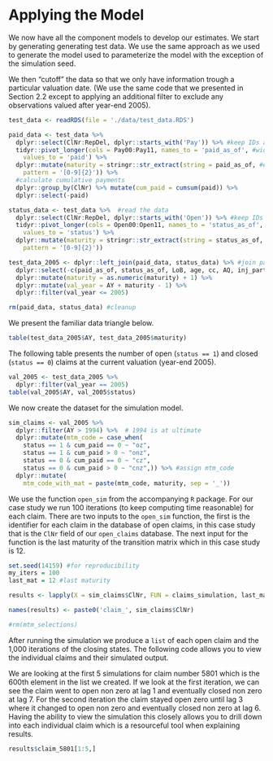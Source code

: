 # Applying the Model

We now have all the component models to develop our estimates. We start by generating generating test data. We use the same approach as we used to generate the model used to parameterize the model with the exception of the simulation seed.

We then "cutoff" the data so that we only have information trough a particular valuation date. (We use the same code that we presented in Section 2.2 except to applying an additional filter to exclude any observations valued after year-end 2005).

```r
test_data <- readRDS(file = './data/test_data.RDS')

paid_data <- test_data %>%  
  dplyr::select(ClNr:RepDel, dplyr::starts_with('Pay')) %>% #keep IDs and payment amounts
  tidyr::pivot_longer(cols = Pay00:Pay11, names_to = 'paid_as_of', #wide to long
    values_to = 'paid') %>% 
  dplyr::mutate(maturity = stringr::str_extract(string = paid_as_of, #extract maturity
    pattern = '[0-9]{2}')) %>%
  #calculate cumulative payments
  dplyr::group_by(ClNr) %>% mutate(cum_paid = cumsum(paid)) %>% 
  dplyr::select(-paid)

status_data <- test_data %>%  #read the data
  dplyr::select(ClNr:RepDel, dplyr::starts_with('Open')) %>% #keep IDs and status
  tidyr::pivot_longer(cols = Open00:Open11, names_to = 'status_as_of', #wide to long
    values_to = 'status') %>% 
  dplyr::mutate(maturity = stringr::str_extract(string = status_as_of, #extract maturity
    pattern = '[0-9]{2}'))

test_data_2005 <- dplyr::left_join(paid_data, status_data) %>% #join paid and status data
  dplyr::select(-c(paid_as_of, status_as_of, LoB, age, cc, AQ, inj_part, RepDel)) %>%  #remove fields not used
  dplyr::mutate(maturity = as.numeric(maturity) + 1) %>% 
  dplyr::mutate(val_year = AY + maturity - 1) %>% 
  dplyr::filter(val_year <= 2005)

rm(paid_data, status_data) #cleanup

```
We present the familiar data triangle below.
```r
table(test_data_2005$AY, test_data_2005$maturity)
```

The following table presents the number of open (`status == 1`) and closed (`status == 0`) claims at the current valuation (year-end 2005).

```r
val_2005 <- test_data_2005 %>% 
  dplyr::filter(val_year == 2005)
table(val_2005$AY, val_2005$status)
```

We now create the dataset for the simulation model.

```r

sim_claims <- val_2005 %>%
  dplyr::filter(AY > 1994) %>%  # 1994 is at ultimate
  dplyr::mutate(mtm_code = case_when(
    status == 1 & cum_paid == 0 ~ "oz",
    status == 1 & cum_paid > 0 ~ "onz",
    status == 0 & cum_paid == 0 ~ "cz",
    status == 0 & cum_paid > 0 ~ "cnz",)) %>% #assign mtm_code
  dplyr::mutate(
    mtm_code_with_mat = paste(mtm_code, maturity, sep = '_'))

```

We use the function `open_sim` from the accompanying `R` package. For our case study we run 100 iterations (to keep computing time reasonable) for each claim. There are two inputs to the `open_sim` function, the first is the identifier for each claim in the database of open claims, in this case study that is the `ClNr` field of our `open_claims` database. The next input for the function is the last maturity of the transition matrix which in this case study is 12. 

```r

set.seed(14159) #for reproducibility
my_iters = 100
last_mat = 12 #last maturity

results <- lapply(X = sim_claims$ClNr, FUN = claims_simulation, last_mat)

names(results) <- paste0('claim_', sim_claims$ClNr)

#rm(mtm_selections)

```

After running the simulation we produce a `list` of each open claim and the 1,000 iterations of the closing states. The following code allows you to view the individual claims and their simulated output. 


We are looking at the first 5 simulations for claim number 5801 which is the 600th element in the list we created. If we look at the first iteration, we can see the claim went to open non zero at lag 1 and eventually closed non zero at lag 7. For the second iteration the claim stayed open zero until lag 3 where it changed to open non zero and eventually closed non zero at lag 6. Having the ability to view the simulation this closely allows you to drill down into each individual claim which is a resourceful tool when explaining results.

```r
results$claim_5801[1:5,]

```


